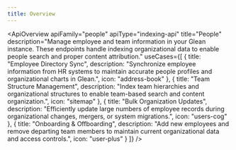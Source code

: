 ```yaml
---
title: Overview
---
```



<ApiOverview 
  apiFamily="people"
  apiType="indexing-api"
  title="People"
  description="Manage employee and team information in your Glean instance. These endpoints handle indexing organizational data to enable people search and proper content attribution."
  useCases={[
    {
      title: "Employee Directory Sync",
      description: "Synchronize employee information from HR systems to maintain accurate people profiles and organizational charts in Glean.",
      icon: "address-book"
    },
    {
      title: "Team Structure Management",
      description: "Index team hierarchies and organizational structures to enable team-based search and content organization.",
      icon: "sitemap"
    },
    {
      title: "Bulk Organization Updates",
      description: "Efficiently update large numbers of employee records during organizational changes, mergers, or system migrations.",
      icon: "users-cog"
    },
    {
      title: "Onboarding & Offboarding",
      description: "Add new employees and remove departing team members to maintain current organizational data and access controls.",
      icon: "user-plus"
    }
  ]}
/>